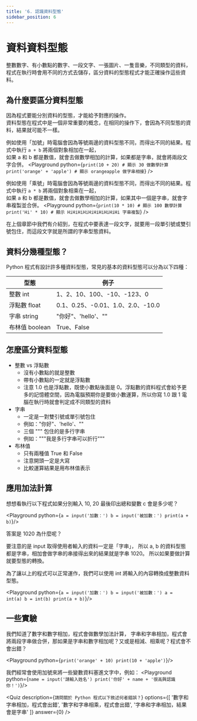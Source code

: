```yaml
---
title: '6. 認識資料型態'
sidebar_position: 6
---
```


# 資料資料型態
整數數字、有小數點的數字、一段文字、一張圖片、一隻音樂，不同類型的資料，<br/>
程式在執行時會用不同的方式去儲存，區分資料的型態程式才能正確操作這些資料。

## 為什麼要區分資料型態
因為程式要能分別資料的型態，才能給予對應的操作。<br/>
資料型態在程式中是一個非常重要的概念，在相同的操作下，會因為不同型態的資料，結果就可能不一樣。

例如使用「加號」時電腦會因為等號兩邊的資料型態不同，而得出不同的結果。程式中執行 `a + b` 將兩個對象相加在一起，<br/>
如果 a 和 b 都是數值，就會去做數學相加的計算，如果都是字串，就會將兩段文字合併。
<Playground python={`
print(10 + 20) # 顯示 30 做數學計算
print('orange' + 'apple') # 顯示 orangeapple 做字串相接
`} />

例如使用「乘號」時電腦會因為等號兩邊的資料型態不同，而得出不同的結果。程式中執行 `a * b` 將兩個對象相乘在一起，<br/>
如果 a 和 b 都是數值，就會去做數學相加的計算，如果其中一個是字串，就會字串複製並合併。
<Playground python={`
print(10 * 10) # 顯示 100 數學計算
print('Hi' * 10) # 顯示 HiHiHiHiHiHiHiHiHiHi 字串複製
`} />

在上個章節中我們有介紹到，在程式中要表達一段文字，就要用一段單引號或雙引號包住，而這段文字就是所謂的字串型態資料。

## 資料分幾種型態？
Python 程式有設計許多種資料型態，常見的基本的資料型態可以分為以下四種：

|型態    |例子|
|-|-|
|整數 int|1、2、10、100、-10、-123、0|
|浮點數 float|0.1、0.25、-0.01、1.0、2.0、-10.0|
|字串 string|"你好"、'hello'、""|
|布林值 boolean|True、False|

## 怎麼區分資料型態
* 整數 vs 浮點數
  * 沒有小數點的就是整數
  * 帶有小數點的一定就是浮點數
  * 注意 1.0 也是浮點數，既使小數點後面是 0。浮點數的資料程式會給予更多的記憶體空間，因為電腦預期你是要做小數運算，所以你寫 1.0 跟 1 電腦在執行時就會判定成不同類型的資料
* 字串
  * 一定是一對雙引號或單引號包住
  * 例如："你好"、'hello'、""
  * 三個 """ 包住的是多行字串
  * 例如："""我是多行字串可以折行"""
* 布林值
  * 只有兩種值 True 和 False
  * 注意開頭一定是大寫
  * 比較運算結果是用布林值表示

## 應用加法計算
想想看執行以下程式如果分別輸入 10, 20 最後印出總和變數 c 會是多少呢？

<Playground python={`
a = input('加數：')
b = input('被加數：')
print(a + b)
`}/>

答案是 1020 為什麼呢？

要注意的是 input 取得使用者輸入的資料一定是「字串」，
所以 a, b 的資料型態都是字串，相加會做字串的串接得出來的結果就是字串 1020。
所以如果要做計算就要型態的轉換。

為了讓以上的程式可以正常運作，我們可以使用 int 將輸入的內容轉換成整數資料型態。

<Playground python={`
a = input('加數：')
b = input('被加數：')
a = int(a)
b = int(b)
print(a + b)
`}/>

## 一些實驗
我們知道了數字和數字相加，程式會做數學加法計算，
字串和字串相加，程式會將兩段字串做合併，那如果是字串和數字相加呢？又或是相減、相乘呢？程式會不會出錯？

<Playground python={`
print('orange' + 10)
print(10 + 'apple')
`}/>

我們經常會使用加號來將一些變數資料塞進文字中，例如：
<Playground python={`
name = input('請輸入姓名')
print('你好' + name + '很高興認識你！')
`}/>

<Quiz
  description={`請問關於 Python 程式以下敘述何者錯誤？`}
  options={[
    '數字和字串相加，程式會出錯',
    '數字和字串相乘，程式會出錯',
    '字串和字串相加，結果會是字串'
  ]}
  answer={0}
/>